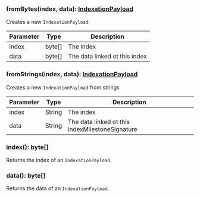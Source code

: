 ### fromBytes(index, data): [IndexationPayload](#indexationpayload)

Creates a new `IndexationPayload`.

| Parameter | Type   | Description                   |
| --------- | ------ | ----------------------------- |
| index     | byte[] | The index                     |
| data      | byte[] | The data linked ot this index |

### fromStrings(index, data): [IndexationPayload](#indexationpayload)

Creates a new `IndexationPayload` from strings

| Parameter | Type   | Description                                     |
| --------- | ------ | ----------------------------------------------- |
| index     | String | The index                                       |
| data      | String | The data linked ot this indexMilestoneSignature |

### index(): byte[]

Returns the index of an `IndexationPayload`.

### data(): byte[]

Returns the data of an `IndexationPayload`.
